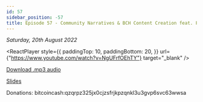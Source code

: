 ```yaml
---
id: 57
sidebar_position: -57
title: Episode 57 - Community Narratives & BCH Content Creation feat. FiendishCrypto
---
```



_Saturday, 20th August 2022_

<ReactPlayer
  style={{
    paddingTop: 10,
    paddingBottom: 20,
  }}
  url={"https://www.youtube.com/watch?v=NgUFrfOEhTY"}
  target="_blank"
/>

[Download .mp3 audio](https://drive.google.com/file/d/1DlzJGtAZyZ4CmlYXM79LWSwZWlqrOpeg/view?usp=sharing)

[Slides](https://docs.google.com/presentation/d/1IlqF_yUvWvNe9u5U1UfYDYHMe6ND64OAo6hDpHtqF-w/edit?usp=sharing)

Donations: bitcoincash:qzqrpz325jx0cjzsfrjkpzqnkl3u3gvp6svc63wwsa
